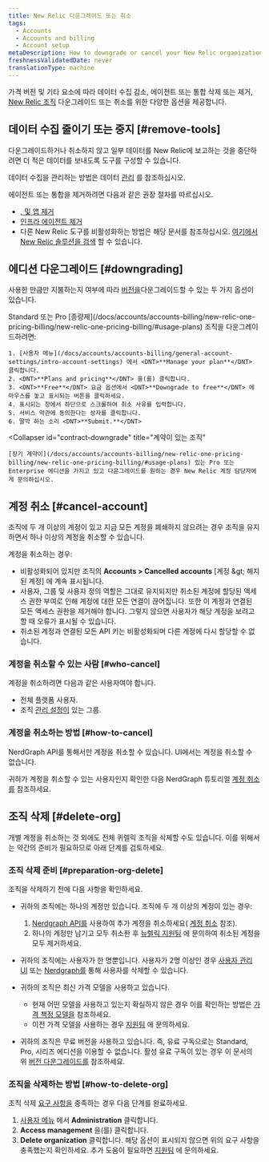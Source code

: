 ```yaml
---
title: New Relic 다운그레이드 또는 취소
tags:
  - Accounts
  - Accounts and billing
  - Account setup
metaDescription: How to downgrade or cancel your New Relic organization.
freshnessValidatedDate: never
translationType: machine
---
```


가격 버전 및 기타 요소에 따라 데이터 수집 감소, 에이전트 또는 통합 삭제 또는 제거, [New Relic 조직](/docs/accounts/accounts-billing/new-relic-one-pricing-users/new-relic-account-structure) 다운그레이드 또는 취소를 위한 다양한 옵션을 제공합니다.

## 데이터 수집 줄이기 또는 중지 [#remove-tools]

다운그레이드하거나 취소하지 않고 일부 데이터를 New Relic에 보고하는 것을 중단하려면 더 적은 데이터를 보내도록 도구를 구성할 수 있습니다.

데이터 수집을 관리하는 방법은 데이터 [관리](/docs/telemetry-data-platform/get-data-new-relic/manage-data/manage-your-data) 를 참조하십시오.

에이전트 또는 통합을 제거하려면 다음과 같은 권장 절차를 따르십시오.

* [<InlinePopover type="apm"/>, <InlinePopover type="browser"/>및 <InlinePopover type="mobile"/>앱 제거](/docs/apm/new-relic-apm/maintenance/remove-applications-new-relic/)
* [인프라 에이전트 제거](/docs/infrastructure/install-infrastructure-agent/update-or-uninstall/uninstall-infrastructure-agent/)
* 다른 New Relic 도구를 비활성화하는 방법은 해당 문서를 참조하십시오. [여기에서 New Relic 솔루션을 검색](https://newrelic.com/instant-observability/) 할 수 있습니다.

## 에디션 다운그레이드 [#downgrading]

사용한 만큼만 지불하는지 여부에 따라 [버전을](/docs/accounts/accounts-billing/new-relic-one-pricing-billing/new-relic-one-pricing-billing/#editions)다운그레이드할 수 있는 두 가지 옵션이 있습니다.

<CollapserGroup>
  <Collapser
    id="payg-downgrade"
    title="종량제 조직"
  >
    Standard 또는 Pro [종량제](/docs/accounts/accounts-billing/new-relic-one-pricing-billing/new-relic-one-pricing-billing/#usage-plans) 조직을 다운그레이드하려면:

    1. [사용자 메뉴](/docs/accounts/accounts-billing/general-account-settings/intro-account-settings) 에서 <DNT>**Manage your plan**</DNT> 클릭합니다.
    2. <DNT>**Plans and pricing**</DNT> 을(를) 클릭합니다.
    3. <DNT>**Free**</DNT> 요금 옵션에서 <DNT>**Downgrade to free**</DNT> 에 마우스를 놓고 표시되는 버튼을 클릭하세요.
    4. 표시되는 창에서 하단으로 스크롤하여 취소 사유를 입력합니다.
    5. 서비스 약관에 동의한다는 상자를 클릭합니다.
    6. 딸깍 하는 소리 <DNT>**Submit.**</DNT>
  </Collapser>

  <Collapser
    id="contract-downgrade"
    title="계약이 있는 조직"
  >
    [장기 계약이](/docs/accounts/accounts-billing/new-relic-one-pricing-billing/new-relic-one-pricing-billing/#usage-plans) 있는 Pro 또는 Enterprise 에디션을 가지고 있고 다운그레이드를 원하는 경우 New Relic 계정 담당자에게 문의하십시오.
  </Collapser>
</CollapserGroup>

## 계정 취소 [#cancel-account]

조직에 두 개 이상의 계정이 있고 지금 모든 계정을 폐쇄하지 않으려는 경우 조직을 유지하면서 하나 이상의 계정을 취소할 수 있습니다.

계정을 취소하는 경우:

* 비활성화되어 있지만 조직의 **Accounts > Cancelled accounts** \[계정 &amp;gt; 해지된 계정] 에 계속 표시됩니다.
* 사용자, 그룹 및 사용자 정의 역할은 그대로 유지되지만 취소된 계정에 할당된 액세스 권한 부여로 인해 계정에 대한 모든 연결이 끊어집니다. 또한 이 계정과 연결된 모든 액세스 권한을 제거해야 합니다. 그렇지 않으면 사용자가 해당 계정을 보려고 할 때 오류가 표시될 수 있습니다.
* 취소된 계정과 연결된 모든 API 키는 비활성화되며 다른 계정에 다시 할당할 수 없습니다.

### 계정을 취소할 수 있는 사람 [#who-cancel]

계정을 취소하려면 다음과 같은 사용자여야 합니다.

* 전체 플랫폼 사용자.
* 조직 [관리 설정이](/docs/accounts/accounts-billing/new-relic-one-user-management/user-management-concepts/#admin-settings) 있는 그룹.

### 계정을 취소하는 방법 [#how-to-cancel]

NerdGraph API를 통해서만 계정을 취소할 수 있습니다. UI에서는 계정을 취소할 수 없습니다.

귀하가 계정을 취소할 수 있는 사용자인지 확인한 다음 NerdGraph 튜토리얼 [계정 취소 를](/docs/apis/nerdgraph/examples/manage-accounts-nerdgraph) 참조하세요.

## 조직 삭제 [#delete-org]

개별 계정을 취소하는 것 외에도 전체 퀴렐릭 조직을 삭제할 수도 있습니다. 이를 위해서는 약간의 준비가 필요하므로 아래 단계를 검토하세요.

### 조직 삭제 준비 [#preparation-org-delete]

조직을 삭제하기 전에 다음 사항을 확인하세요.

* 귀하의 조직에는 하나의 계정만 있습니다. 조직에 두 개 이상의 계정이 있는 경우:

  1. [Nerdgraph API를](/docs/apis/nerdgraph/examples/manage-accounts-nerdgraph) 사용하여 추가 계정을 취소하세요( [계정 취소](#cancel-account) 참조).
  2. 하나의 계정만 남기고 모두 취소한 후 [뉴렐릭 지원팀](/docs/using-new-relic/welcome-new-relic/get-started/find-help-use-support-portal) 에 문의하여 취소된 계정을 모두 제거하세요.

* 귀하의 조직에는 사용자가 한 명뿐입니다. 사용자가 2명 이상인 경우 [사용자 관리 UI](/docs/accounts/accounts-billing/new-relic-one-user-management/user-management-ui-and-tasks/#delete-users) 또는 [Nerdgraph를](/docs/apis/nerdgraph/examples/nerdgraph-manage-users/#delete-users) 통해 사용자를 삭제할 수 있습니다.

* 귀하의 조직은 최신 가격 모델을 사용하고 있습니다.

  * 현재 어떤 모델을 사용하고 있는지 확실하지 않은 경우 이를 확인하는 방법은 [가격 책정 모델을](/docs/accounts/original-accounts-billing/original-product-based-pricing/overview-pricing-models/#determine-pricing) 참조하세요.
  * 이전 가격 모델을 사용하는 경우 [지원팀](/docs/using-new-relic/welcome-new-relic/get-started/find-help-use-support-portal) 에 문의하세요.

* 귀하의 조직은 무료 버전을 사용하고 있습니다. 즉, 유료 구독으로는 Standard, Pro, 시리즈 에디션을 이용할 수 없습니다. 활성 유료 구독이 있는 경우 이 문서의 위 [버전 다운그레이드를](#downgrading) 참조하세요.

### 조직을 삭제하는 방법 [#how-to-delete-org]

조직 삭제 [요구 사항을](#delete-org) 충족하는 경우 다음 단계를 완료하세요.

1. [사용자 메뉴](/docs/accounts/accounts-billing/general-account-settings/intro-account-settings) 에서 <DNT>**Administration**</DNT> 클릭합니다.
2. <DNT>**Access management**</DNT> 을(를) 클릭합니다.
3. <DNT>**Delete organization**</DNT> 클릭합니다. 해당 옵션이 표시되지 않으면 위의 요구 사항을 충족했는지 확인하세요. 추가 도움이 필요하면 [지원팀](/docs/using-new-relic/welcome-new-relic/get-started/find-help-use-support-portal) 에 문의하세요.
